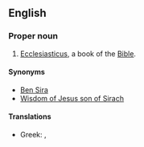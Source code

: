 ==English==
{{book of the Bible|Ben Sira}}

===Proper noun===
{{en-proper noun}}
# {{biblical}} [[Ecclesiasticus]], a book of the [[Bible]].

====Synonyms====
*[[Ben Sira]]
*[[Wisdom of Jesus son of Sirach]]

====Translations====
{{trans-top|book of the Bible}}
*Greek: {{t|el|Σοφία Σειράχ||tr=Sofía Seirách}}, {{t|el|Σοφία Ίησου Σειράχ||tr=Sofía Íisou Seirách}}
{{trans-mid}}
{{trans-bottom}}
{{anagrams:en/achirs}}